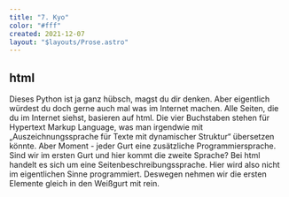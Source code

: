 ```yaml
---
title: "7. Kyo"
color: "#fff"
created: 2021-12-07
layout: "$layouts/Prose.astro"
---
```


## html

Dieses Python ist ja ganz hübsch, magst du dir denken. Aber eigentlich würdest du doch gerne auch mal was im Internet machen. Alle Seiten, die du im Internet siehst, basieren auf html. Die vier Buchstaben stehen für Hypertext Markup Language, was man irgendwie mit „Auszeichnungssprache für Texte mit dynamischer Struktur“ übersetzen könnte. Aber Moment - jeder Gurt eine zusätzliche Programmiersprache. Sind wir im ersten Gurt und hier kommt die zweite Sprache? Bei html handelt es sich um eine Seitenbeschreibungssprache. Hier wird also nicht im eigentlichen Sinne programmiert. Deswegen nehmen wir die ersten Elemente gleich in den Weißgurt mit rein.
